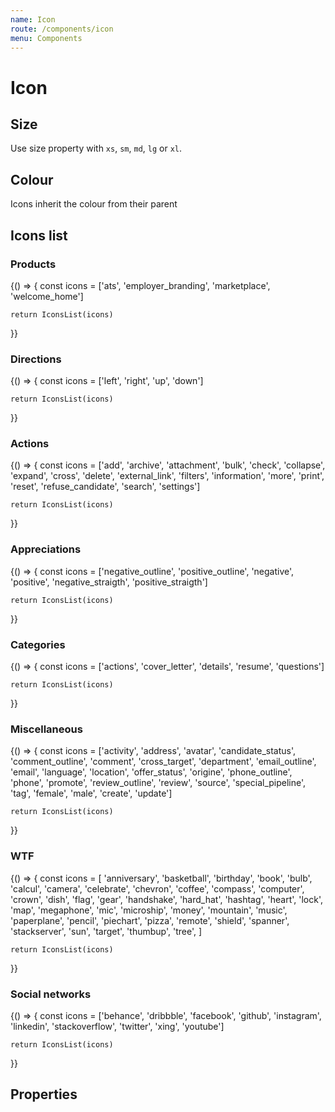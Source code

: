 ```yaml
---
name: Icon
route: /components/icon
menu: Components
---
```



# Icon

## Size

Use size property with `xs`, `sm`, `md`, `lg` or `xl`.

<Playground>
  <Icon name="twitter" size="xs" />
  <Icon name="twitter" size="sm" />
  <Icon name="twitter" size="md" />
  <Icon name="twitter" size="lg" />
  <Icon name="twitter" size="xl" />
</Playground>

## Colour

Icons inherit the colour from their parent

<Playground>
  <div style={{ display: 'flex' }}>
    <div style={{ color: 'blue' }}>
      <Icon name="twitter" size="xl" />
    </div>
    <div style={{ color: 'orange' }}>
      <Icon name="twitter" size="xl" />
    </div>
    <div style={{ color: 'green' }}>
      <Icon name="twitter" size="xl" />
    </div>
  </div>
</Playground>

## Icons list

### Products

<Playground>
  {() => {
    const icons = ['ats', 'employer_branding', 'marketplace', 'welcome_home']

    return IconsList(icons)

}}

</Playground>

### Directions

<Playground>
  {() => {
    const icons = ['left', 'right', 'up', 'down']

    return IconsList(icons)

}}

</Playground>

### Actions

<Playground>
  {() => {
    const icons = ['add', 'archive', 'attachment', 'bulk', 'check', 'collapse', 'expand', 'cross', 'delete', 'external_link', 'filters', 'information', 'more', 'print', 'reset', 'refuse_candidate', 'search', 'settings']

    return IconsList(icons)

}}

</Playground>

### Appreciations

<Playground>
  {() => {
    const icons = ['negative_outline', 'positive_outline', 'negative', 'positive', 'negative_straigth', 'positive_straigth']

    return IconsList(icons)

}}

</Playground>

### Categories

<Playground>
  {() => {
    const icons = ['actions', 'cover_letter', 'details', 'resume', 'questions']

    return IconsList(icons)

}}

</Playground>

### Miscellaneous

<Playground>
  {() => {
    const icons = ['activity', 'address', 'avatar', 'candidate_status', 'comment_outline', 'comment', 'cross_target', 'department', 'email_outline', 'email', 'language', 'location', 'offer_status', 'origine', 'phone_outline', 'phone', 'promote', 'review_outline', 'review', 'source', 'special_pipeline', 'tag', 'female', 'male', 'create', 'update']

    return IconsList(icons)

}}

</Playground>

### WTF

<Playground>
  {() => {
    const icons = [
      'anniversary',
      'basketball',
      'birthday',
      'book',
      'bulb',
      'calcul',
      'camera',
      'celebrate',
      'chevron',
      'coffee',
      'compass',
      'computer',
      'crown',
      'dish',
      'flag',
      'gear',
      'handshake',
      'hard_hat',
      'hashtag',
      'heart',
      'lock',
      'map',
      'megaphone',
      'mic',
      'microship',
      'money',
      'mountain',
      'music',
      'paperplane',
      'pencil',
      'piechart',
      'pizza',
      'remote',
      'shield',
      'spanner',
      'stackserver',
      'sun',
      'target',
      'thumbup',
      'tree',
    ]

    return IconsList(icons)

}}

</Playground>

### Social networks

<Playground>
  {() => {
    const icons = ['behance', 'dribbble', 'facebook', 'github', 'instagram', 'linkedin', 'stackoverflow', 'twitter', 'xing', 'youtube']

    return IconsList(icons)

}}

</Playground>

## Properties

<Props of={Icon} />
